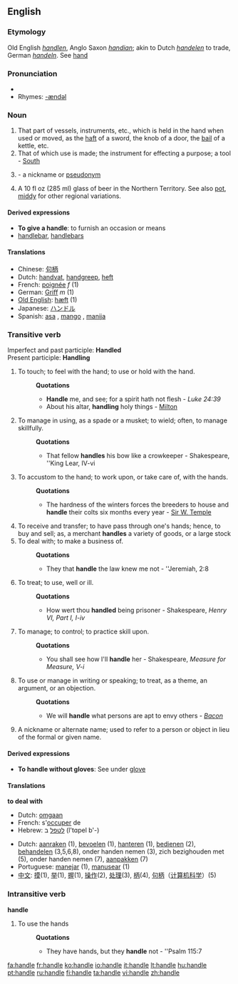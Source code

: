 ==English==

===Etymology===
Old English ''[[handlen]]'', Anglo Saxon ''[[handian]]''; akin to Dutch ''[[handelen]]'' to trade, German ''[[handeln]]''.  See [[hand]]  

===Pronunciation===
*{{audio|en-us-handle.ogg|Audio (US)}}
*Rhymes: [[Rhymes:English:-ændəl|-ændəl]]

===Noun===
{{en-noun}}

#That part of vessels, instruments, etc., which is held in the hand when used or moved, as the [[haft]] of a sword, the knob of a door, the [[bail]] of a kettle, etc.
#That of which use is made; the instrument for effecting a purpose; a tool - [[South]]
# {{slang}} - a nickname or [[pseudonym]]
# {{AU}} A 10 fl oz (285 ml) glass of beer in the Northern Territory. See also [[pot]], [[middy]] for other regional variations.

====Derived expressions====
*'''To give a handle''': to furnish an occasion or means
*[[handlebar]], [[handlebars]]

====Translations====
*Chinese: [[句柄]]
*Dutch: [[handvat]], [[handgreep]], [[heft]]
*French: [[poignée]] ''f'' (1)  
*German: [[Griff]] ''m'' (1)
*[[Old English]]: [[hæft]] (1)
*Japanese: [[ハンドル]]
*Spanish: [[asa]] {{f}}, [[mango]] {{m}}, [[manija]] {{f}}

===Transitive verb===
Imperfect and past participle: '''Handled''' 
<br>Present participle: '''Handling'''

#To touch; to feel with the hand; to use or hold with the hand.
#:'''Quotations'''
#:*'''Handle''' me, and see; for a spirit hath not flesh - ''Luke 24:39''
#:*About his altar, '''handling''' holy things - [[Milton]]
#To manage in using, as a spade or a musket; to wield; often, to manage skillfully.
#:'''Quotations'''
#:*That fellow '''handles''' his bow like a crowkeeper - Shakespeare, ''King Lear, IV-vi
#To accustom to the hand; to work upon, or take care of, with the hands.
#:'''Quotations'''
#:*The hardness of the winters forces the breeders to house and '''handle''' their colts six months every year - [[Sir W. Temple]]
#To receive and transfer; to have pass through one's hands; hence, to buy and sell; as, a merchant '''handles''' a variety of goods, or a large stock
#To deal with; to make a business of.
#:'''Quotations'''
#:*They that '''handle''' the law knew me not - ''Jeremiah, 2:8
#To treat; to use, well or ill.
#:'''Quotations'''
#:*How wert thou '''handled''' being prisoner - Shakespeare, ''Henry VI, Part I, I-iv''
#To manage; to control; to practice skill upon.
#:'''Quotations'''
#:*You shall see how I'll '''handle''' her - Shakespeare, ''Measure for Measure, V-i''
#To use or manage in writing or speaking; to treat, as a theme, an argument, or an objection.
#:'''Quotations'''
#:*We will '''handle''' what persons are apt to envy others - ''[[Bacon]]''
#A nickname or alternate name; used to refer to a person or object in lieu of the formal or given name.

====Derived expressions====
*'''To handle without gloves''': {{colloquial}} See under [[glove]]

====Translations====
'''to deal with'''
{{top}}
* Dutch:  [[omgaan]]
* French: s'[[occuper]] de
* Hebrew: [[לטפל]] ב (l'tɑpel b'-)
{{mid}}
{{bottom}}

{{rfc-trans}}
*Dutch: [[aanraken]] (1), [[bevoelen]] (1), [[hanteren]] (1), [[bedienen]] (2), [[behandelen]] (3,5,6,8), onder handen nemen (3), zich bezighouden met (5), onder handen nemen (7), [[aanpakken]] (7)
*Portuguese: [[manejar]] (1), [[manusear]] (1)
*[[中文]]: [[摸]](1), [[举]](1), [[握]](1), [[操作]](2), [[处理]](3), [[柄]](4), [[句柄]]（[[计算机科学]]）(5)

===Intransitive verb===
'''handle'''

#To use the hands
#:'''Quotations'''
#:*They have hands, but they '''handle''' not - ''Psalm 115:7

[[fa:handle]]
[[fr:handle]]
[[ko:handle]]
[[io:handle]]
[[it:handle]]
[[lt:handle]]
[[hu:handle]]
[[pt:handle]]
[[ru:handle]]
[[fi:handle]]
[[ta:handle]]
[[vi:handle]]
[[zh:handle]]